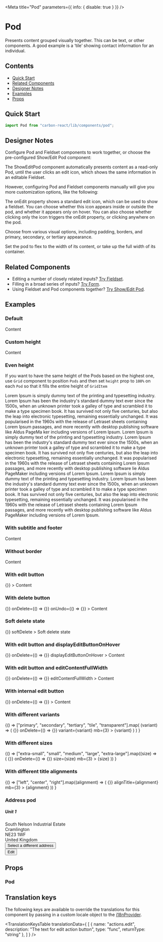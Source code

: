 


<Meta title="Pod" parameters={{ info: { disable: true } }} />

# Pod

Presents content grouped visually together. This can be text, or other components. A good example is a ‘tile’ showing contact information for an individual.

## Contents

- [Quick Start](#quick-start)
- [Related Components](#related-components)
- [Designer Notes](#designer-notes)
- [Examples](#examples)
- [Props](#props)

## Quick Start

```javascript
import Pod from "carbon-react/lib/components/pod";
```

## Designer Notes

Configure Pod and Fieldset components to work together, or choose the pre-configured Show/Edit Pod component:

The ShowEditPod component automatically presents content as a read-only Pod, until the user clicks an edit icon, which shows the same information in an editable Fieldset.

However, configuring Pod and Fieldset components manually will give you more customization options, like the following:

The onEdit property shows a standard edit icon, which can be used to show a fieldset. You can choose whether this icon appears inside or outside the pod, and whether it appears only on hover. You can also choose whether clicking only the icon triggers the onEdit property, or clicking anywhere on the pod.

Choose from various visual options, including padding, borders, and primary, secondary, or tertiary appearance.

Set the pod to flex to the width of its content, or take up the full width of its container.

## Related Components

- Editing a number of closely related inputs? [Try Fieldset](/?path=/docs/design-system-fieldset-address-fieldset-examples--canada "Fieldset").
- Filling in a broad series of inputs? [Try Form](/?path=/docs/design-system-form--default-with-sticky-footer "Form").
- Using Fieldset and Pod components together? [Try Show/Edit Pod](/?path=/docs/showeditpod--default-story "Show/Edit Pod").

## Examples

### Default

<Preview>
  <Story name="default">
    <Pod title="Title">Content</Pod>
  </Story>
</Preview>

### Custom height

<Preview>
  <Story name="with custom height">
    <Pod
      title="Title"
      subtitle="Subtitle"
      description="Description"
      footer="Footer"
      height={350}
    >
      Content
    </Pod>
  </Story>
</Preview>

### Even height

If you want to have the same height of the Pods based on the highest one, use `Grid` component to position `Pods`
and then set `height` prop to `100%` on each `Pod` so that it fills the entire height of `GridItem`

<Preview>
  <Story name="even height multiple Pods">
    <GridContainer>
      <GridItem gridColumn="1/5">
        <Pod height="100%">
          <Typography variant="big" mb={2}>
            Lorem Ipsum is simply dummy text of the printing and typesetting
            industry. Lorem Ipsum has been the industry's standard dummy text
            ever since the 1500s, when an unknown printer took a galley of type
            and scrambled it to make a type specimen book. It has survived not
            only five centuries, but also the leap into electronic typesetting,
            remaining essentially unchanged. It was popularised in the 1960s
            with the release of Letraset sheets containing Lorem Ipsum passages,
            and more recently with desktop publishing software like Aldus PageMa
            ker including versions of Lorem Ipsum.
          </Typography>
        </Pod>
      </GridItem>
      <GridItem gridColumn="5/9">
        <Pod height="100%">
          <Typography mb={2}>
            Lorem Ipsum is simply dummy text of the printing and typesetting
            industry. Lorem Ipsum has been the industry's standard dummy text
            ever since the 1500s, when an unknown printer took a galley of type
            and scrambled it to make a type specimen book. It has survived not
            only five centuries, but also the leap into electronic typesetting,
            remaining essentially unchanged. It was popularised in the 1960s
            with the release of Letraset sheets containing Lorem Ipsum passages,
            and more recently with desktop publishing software lie Aldus
            PageMaker including versions of Lorem Ipsum.
          </Typography>
        </Pod>
      </GridItem>
      <GridItem gridColumn="9/13">
        <Pod height="100%">
          <Typography mb={2}>
            Lorem Ipsum is simply dummy text of the printing and typesetting
            industry. Lorem Ipsum has been the industry's standard dummy text
            ever since the 1500s, when an unknown printer took a galley of type
            and scrambled it to make a type specimen book. It has survived not
            only five centuries, but also the leap into electronic typesetting,
            remaining essentially unchanged. It was popularised in the 1960s
            with the release of Letraset sheets containing Lorem Ipsum passages,
            and more recently with desktop publishing software like Aldus
            PageMaker including versions of Lorem Ipsum.
          </Typography>
        </Pod>
      </GridItem>
    </GridContainer>
  </Story>
</Preview>

### With subtitle and footer

<Preview>
  <Story name="with subtitle and footer">
    <Pod
      title="Title"
      subtitle="Subtitle"
      footer="Footer"
    >
      Content
    </Pod>
  </Story>
</Preview>

### Without border

<Preview>
  <Story name="without border">
    <Pod
      title="Title"
      subtitle="Subtitle"
      footer="Footer"
      border={false}
    >
      Content
    </Pod>
  </Story>
</Preview>

### With edit button

<Preview>
  <Story name="with edit button" parameters={{ chromatic: { disable: true } }}>
    <Pod
      title="Title"
      subtitle="Subtitle"
      footer="Footer"
      onEdit={() => {}}
    >
      Content
    </Pod>
  </Story>
</Preview>

### With delete button

<Preview>
  <Story
    name="with delete button"
    parameters={{ chromatic: { disable: true } }}
  >
    <Pod
      title="Title"
      subtitle="Subtitle"
      description="Description"
      footer="Footer"
      onEdit={() => {}}
      onDelete={() => {}}
      onUndo={() => {}}
    >
      Content
    </Pod>
  </Story>
</Preview>

### Soft delete state

<Preview>
  <Story name="soft delete state" parameters={{ chromatic: { disable: true } }}>
    <Pod
      title="Title"
      subtitle="Subtitle"
      description="Description"
      footer="Footer"
      onUndo={() => {}}
      softDelete
    >
      <Typography color="blackOpacity30">Soft delete state</Typography>
    </Pod>
  </Story>
</Preview>

### With edit button and displayEditButtonOnHover

<Preview>
  <Story
    parameters={{ chromatic: { disable: true } }}
    name="with displayEditButtonOnHover"
  >
    <Pod
      title="Title"
      subtitle="Subtitle"
      footer="Footer"
      onEdit={() => {}}
      onDelete={() => {}}
      displayEditButtonOnHover
    >
      Content
    </Pod>
  </Story>
</Preview>

### With edit button and editContentFullWidth

<Preview>
  <Story name="with editContentFullWidth">
    <Pod
      title="Title"
      subtitle="Subtitle"
      footer="Footer"
      onEdit={() => {}}
      onDelete={() => {}}
      editContentFullWidth
    >
      Content
    </Pod>
  </Story>
</Preview>

### With internal edit button

<Preview>
  <Story name="with internal edit button">
    <Pod
      title="Title"
      subtitle="Subtitle"
      footer="Footer"
      internalEditButton
      onEdit={() => {}}
      onDelete={() => {}}
    >
      Content
    </Pod>
  </Story>
</Preview>

### With different variants

<Preview>
  <Story name="with different variants">
    {() =>
      ["primary", "secondary", "tertiary", "tile", "transparent"].map(
        (variant) => (
          <Pod
            key={variant}
            title="Title"
            subtitle="Subtitle"
            footer="Footer"
            onEdit={() => {}}
            onDelete={() => {}}
            variant={variant}
            mb={3}
          >
            {variant}
          </Pod>
        )
      )
    }
  </Story>
</Preview>

### With different sizes

<Preview>
  <Story name="with different sizes">
    {() =>
      ["extra-small", "small", "medium", "large", "extra-large"].map((size) => (
        <Pod
          key={size}
          title="Title"
          subtitle="Subtitle"
          footer="Footer"
          onEdit={() => {}}
          onDelete={() => {}}
          size={size}
          mb={3}
        >
          {size}
        </Pod>
      ))
    }
  </Story>
</Preview>

### With different title alignments

<Preview>
  <Story name="with different title alignments">
    {() =>
      ["left", "center", "right"].map((alignment) => (
        <Pod
          key={alignment}
          title="Title"
          subtitle="Subtitle"
          footer="Footer"
          onEdit={() => {}}
          alignTitle={alignment}
          mb={3}
        >
          {alignment}
        </Pod>
      ))
    }
  </Story>
</Preview>

### Address pod

<Preview>
  <Story name="address example">
    <Pod internalEditButton variant="tertiary">
      <h5 style={{ margin: 0 }}>Unit 1</h5>
      <div>South Nelson Industrial Estate</div>
      <div>Cramlington</div>
      <div>NE23 1WF</div>
      <div>United Kingdom</div>
      <div
        style={{
          fontWeight: 900,
          borderTop: "1px solid #ccd6db",
          marginTop: "15px",
          paddingTop: "5px",
        }}
      >
        <Button buttonType="tertiary" size="small" px={0}>
          Select a different address
        </Button>
      </div>
      <div style={{ position: "absolute", right: "8px", top: "8px" }}>
        <Button
          buttonType="tertiary"
          size="small"
          iconType="edit"
          iconPosition="after"
        >
          Edit
        </Button>
      </div>
    </Pod>
  </Story>
</Preview>

## Props

### Pod

<StyledSystemProps of={Pod} margin noHeader />

## Translation keys

The following keys are available to override the translations for this component by passing in a custom locale object to the 
[i18nProvider](https://carbon.sage.com/?path=/story/documentation-i18n--page).

<TranslationKeysTable
  translationData={
    [
      {
        name: "actions.edit",
        description: "The text for edit action button",
        type: "func",
        returnType: "string"
      },
    ]
  }
/>